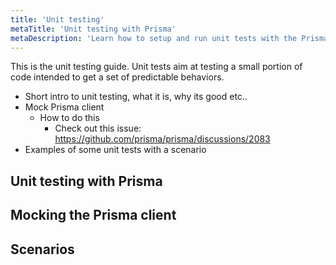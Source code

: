 ```yaml
---
title: 'Unit testing'
metaTitle: 'Unit testing with Prisma'
metaDescription: 'Learn how to setup and run unit tests with the Prisma client'
---
```


<TopBlock>

This is the unit testing guide. Unit tests aim at testing a small portion of code intended to get a set of predictable behaviors.

- Short intro to unit testing, what it is, why its good etc..
- Mock Prisma client
  - How to do this
    - Check out this issue: https://github.com/prisma/prisma/discussions/2083
- Examples of some unit tests with a scenario

</TopBlock>


## Unit testing with Prisma

## Mocking the Prisma client

## Scenarios
